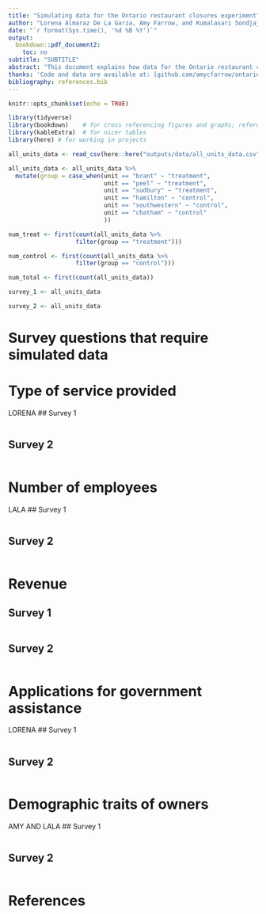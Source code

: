 ```yaml
---
title: "Simulating data for the Ontario restaurant closures experiment"
author: "Lorena Almaraz De La Garza, Amy Farrow, and Kumalasari Sondjaja"
date: "`r format(Sys.time(), '%d %B %Y')`"
output:
  bookdown::pdf_document2:
    toc: no
subtitle: "SUBTITLE"
abstract: "This document explains how data for the Ontario restaurant closures experiment was simulated, including the research that was used for parameterization and the methods used to randomize data."
thanks: 'Code and data are available at: [github.com/amycfarrow/ontariorestaurantclosuresexperiment](https://github.com/amycfarrow/ontariorestaurantclosuresexperiment).'
bibliography: references.bib
---
```


```r
knitr::opts_chunk$set(echo = TRUE)

library(tidyverse)
library(bookdown)    # for cross referencing figures and graphs; referencing
library(kableExtra)  # for nicer tables
library(here) # for working in projects

```

```r
all_units_data <- read_csv(here::here("outputs/data/all_units_data.csv"))

all_units_data <- all_units_data %>%
  mutate(group = case_when(unit == "brant" ~ "treatment",
                           unit == "peel" ~ "treatment",
                           unit == "sudbury" ~ "treatment",
                           unit == "hamilton" ~ "control",
                           unit == "southwestern" ~ "control",
                           unit == "chatham" ~ "control"
                           ))

num_treat <- first(count(all_units_data %>%
                   filter(group == "treatment")))

num_control <- first(count(all_units_data %>%
                   filter(group == "control")))

num_total <- first(count(all_units_data))

survey_1 <- all_units_data

survey_2 <- all_units_data

```



# Survey questions that require simulated data

# Type of service provided
LORENA
## Survey 1
```r

```

## Survey 2
```r

```


# Number of employees
LALA
## Survey 1
```r

```

## Survey 2
```r

```


# Revenue

## Survey 1
```r

```

## Survey 2
```r

```


# Applications for government assistance
LORENA
## Survey 1
```r

```

## Survey 2
```r

```


# Demographic traits of owners
AMY AND LALA
## Survey 1
```r

```

## Survey 2
```r

```

\newpage

# References